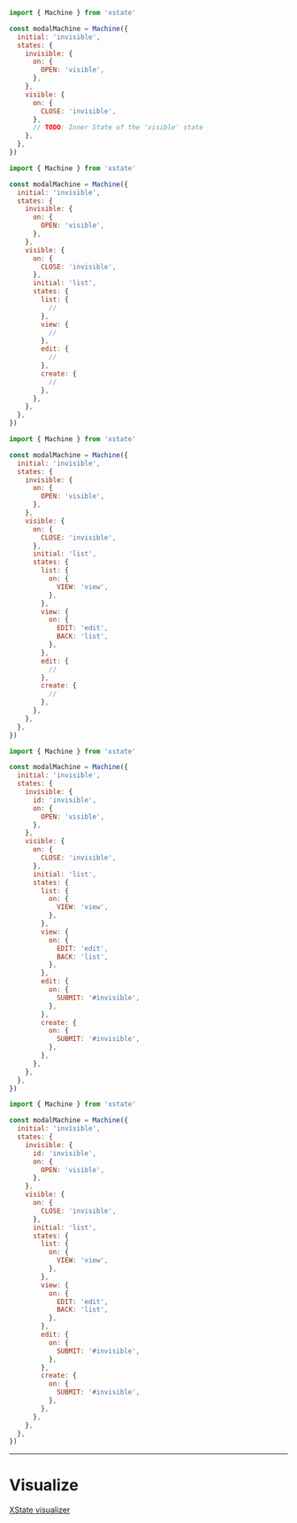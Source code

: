 
<CodeSurferLayout>

```js title="Hierarchical State"
import { Machine } from 'xstate'

const modalMachine = Machine({
  initial: 'invisible',
  states: {
    invisible: {
      on: {
        OPEN: 'visible',
      },
    },
    visible: {
      on: {
        CLOSE: 'invisible',
      },
      // TODO: Inner State of the 'visible' state
    },
  },
})
```

```js 15,17,20,23,26 subtitle="Inner states of the 'visible' state"
import { Machine } from 'xstate'

const modalMachine = Machine({
  initial: 'invisible',
  states: {
    invisible: {
      on: {
        OPEN: 'visible',
      },
    },
    visible: {
      on: {
        CLOSE: 'invisible',
      },
      initial: 'list',
      states: {
        list: {
          //
        },
        view: {
          //
        },
        edit: {
          //
        },
        create: {
          //
        },
      },
    },
  },
})
```

```js 18:20,23:26 subtitle="Inner events of the 'visible' state"
import { Machine } from 'xstate'

const modalMachine = Machine({
  initial: 'invisible',
  states: {
    invisible: {
      on: {
        OPEN: 'visible',
      },
    },
    visible: {
      on: {
        CLOSE: 'invisible',
      },
      initial: 'list',
      states: {
        list: {
          on: {
            VIEW: 'view',
          },
        },
        view: {
          on: {
            EDIT: 'edit',
            BACK: 'list',
          },
        },
        edit: {
          //
        },
        create: {
          //
        },
      },
    },
  },
})
```

```js 7,30:32,35:37 subtitle="Referencing external state by #id"
import { Machine } from 'xstate'

const modalMachine = Machine({
  initial: 'invisible',
  states: {
    invisible: {
      id: 'invisible',
      on: {
        OPEN: 'visible',
      },
    },
    visible: {
      on: {
        CLOSE: 'invisible',
      },
      initial: 'list',
      states: {
        list: {
          on: {
            VIEW: 'view',
          },
        },
        view: {
          on: {
            EDIT: 'edit',
            BACK: 'list',
          },
        },
        edit: {
          on: {
            SUBMIT: '#invisible',
          },
        },
        create: {
          on: {
            SUBMIT: '#invisible',
          },
        },
      },
    },
  },
})
```

```js 3:41 subtitle="Visualize again"
import { Machine } from 'xstate'

const modalMachine = Machine({
  initial: 'invisible',
  states: {
    invisible: {
      id: 'invisible',
      on: {
        OPEN: 'visible',
      },
    },
    visible: {
      on: {
        CLOSE: 'invisible',
      },
      initial: 'list',
      states: {
        list: {
          on: {
            VIEW: 'view',
          },
        },
        view: {
          on: {
            EDIT: 'edit',
            BACK: 'list',
          },
        },
        edit: {
          on: {
            SUBMIT: '#invisible',
          },
        },
        create: {
          on: {
            SUBMIT: '#invisible',
          },
        },
      },
    },
  },
})
```

</CodeSurferLayout>

---

# Visualize

<a target="\_blank" href="https://statecharts.github.io/xstate-viz/">XState visualizer</a>
